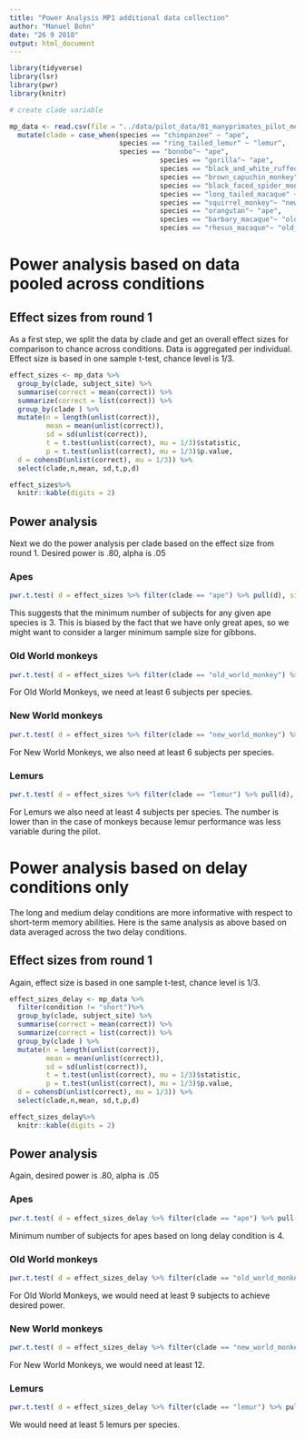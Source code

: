 ```yaml
---
title: "Power Analysis MP1 additional data collection"
author: "Manuel Bohn"
date: "26 9 2018"
output: html_document
---
```


```r

library(tidyverse)
library(lsr)
library(pwr)
library(knitr)

# create clade variable

mp_data <- read.csv(file = "../data/pilot_data/01_manyprimates_pilot_merged_data.csv") %>%
  mutate(clade = case_when(species == "chimpanzee" ~ "ape",
                           species == "ring_tailed_lemur" ~ "lemur",
                           species == "bonobo"~ "ape",
                                     species == "gorilla"~ "ape",
                                     species == "black_and_white_ruffed_lemur"~ "lemur",
                                     species == "brown_capuchin_monkey" ~ "new_world_monkey",
                                     species == "black_faced_spider_monkey" ~ "new_world_monkey",
                                     species == "long_tailed_macaque" ~ "old_world_monkey",
                                     species == "squirrel_monkey"~ "new_world_monkey",
                                     species == "orangutan"~ "ape",
                                     species == "barbary_macaque"~ "old_world_monkey",
                                     species == "rhesus_macaque"~ "old_world_monkey"))


```

# Power analysis based on data pooled across conditions

## Effect sizes from round 1

As a first step, we split the data by clade and get an overall effect sizes for comparison to chance across conditions. Data is aggregated per individual. Effect size is based in one sample t-test, chance level is 1/3.
```r


effect_sizes <- mp_data %>%  
  group_by(clade, subject_site) %>%
  summarise(correct = mean(correct)) %>%
  summarize(correct = list(correct)) %>%
  group_by(clade ) %>%
  mutate(n = length(unlist(correct)),
         mean = mean(unlist(correct)),
         sd = sd(unlist(correct)),
         t = t.test(unlist(correct), mu = 1/3)$statistic,
         p = t.test(unlist(correct), mu = 1/3)$p.value,
  d = cohensD(unlist(correct), mu = 1/3)) %>%
  select(clade,n,mean, sd,t,p,d)

effect_sizes%>%
  knitr::kable(digits = 2)

```

## Power analysis 

Next we do the power analysis per clade based on the effect size from round 1. Desired power is .80, alpha is .05

### Apes

```r

pwr.t.test( d = effect_sizes %>% filter(clade == "ape") %>% pull(d), sig.level = .05 , power = .8, type = c("one.sample"))


```

This suggests that the minimum number of subjects for any given ape species is 3. This is biased by the fact that we have only great apes, so we might want to consider a larger minimum sample size for gibbons.

### Old World monkeys

```r

pwr.t.test( d = effect_sizes %>% filter(clade == "old_world_monkey") %>% pull(d), sig.level = .05 , power = .8, type = c("one.sample"))


```

For Old World Monkeys, we need at least 6 subjects per species. 

### New World monkeys

```r

pwr.t.test( d = effect_sizes %>% filter(clade == "new_world_monkey") %>% pull(d), sig.level = .05 , power = .8, type = c("one.sample"))


```

For New World Monkeys, we also need at least 6 subjects per species. 

### Lemurs

```r

pwr.t.test( d = effect_sizes %>% filter(clade == "lemur") %>% pull(d), sig.level = .05 , power = .8, type = c("one.sample"))


```

For Lemurs we also need at least 4 subjects per species. The number is lower than in the case of monkeys because lemur performance was less variable during the pilot. 

# Power analysis based on delay conditions only

The long and medium delay conditions are more informative with respect to short-term memory abilities. Here is the same analysis as above based on data averaged across the two delay conditions.

## Effect sizes from round 1

Again, effect size is based in one sample t-test, chance level is 1/3.

```r


effect_sizes_delay <- mp_data %>%
  filter(condition != "short")%>%
  group_by(clade, subject_site) %>%
  summarise(correct = mean(correct)) %>%
  summarize(correct = list(correct)) %>%
  group_by(clade ) %>%
  mutate(n = length(unlist(correct)),
         mean = mean(unlist(correct)),
         sd = sd(unlist(correct)),
         t = t.test(unlist(correct), mu = 1/3)$statistic,
         p = t.test(unlist(correct), mu = 1/3)$p.value,
  d = cohensD(unlist(correct), mu = 1/3)) %>%
  select(clade,n,mean, sd,t,p,d)

effect_sizes_delay%>%
  knitr::kable(digits = 2)

```

## Power analysis 

Again, desired power is .80, alpha is .05

### Apes

```r

pwr.t.test( d = effect_sizes_delay %>% filter(clade == "ape") %>% pull(d), sig.level = .05 , power = .8, type = c("one.sample"))


```

Minimum number of subjects for apes based on long delay condition is 4.

### Old World monkeys

```r

pwr.t.test( d = effect_sizes_delay %>% filter(clade == "old_world_monkey") %>% pull(d), sig.level = .05 , power = .8, type = c("one.sample"))


```

For Old World Monkeys, we would need at least 9 subjects to achieve desired power. 

### New World monkeys

```r

pwr.t.test( d = effect_sizes_delay %>% filter(clade == "new_world_monkey") %>% pull(d), sig.level = .05 , power = .8, type = c("one.sample"))


```

For New World Monkeys, we would need at least 12. 

### Lemurs

```r

pwr.t.test( d = effect_sizes_delay %>% filter(clade == "lemur") %>% pull(d), sig.level = .05 , power = .8, type = c("one.sample"))


```

We would need at least 5 lemurs per species. 



